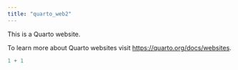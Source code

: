 ```yaml
---
title: "quarto_web2"
---
```


This is a Quarto website.

To learn more about Quarto websites visit <https://quarto.org/docs/websites>.

```r
1 + 1
```
